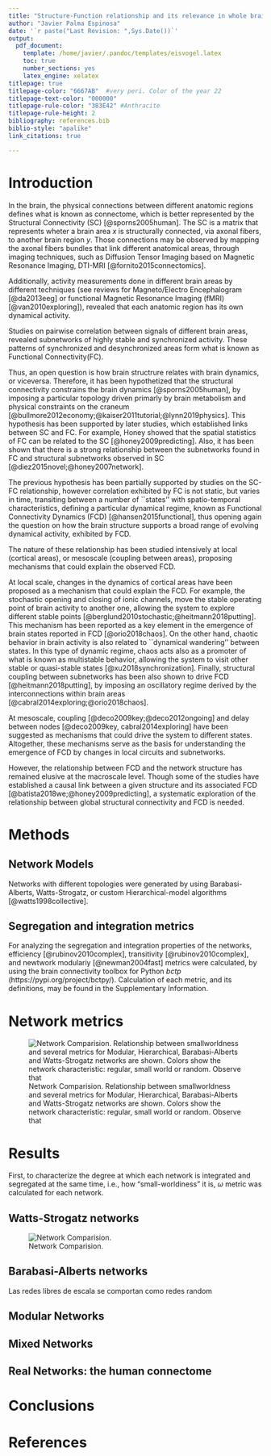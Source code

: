 ```yaml
---
title: "Structure-Function relationship and its relevance in whole brain dynamics"
author: "Javier Palma Espinosa"
date: '`r paste("Last Revision: ",Sys.Date())`'
output:
  pdf_document:
    template: /home/javier/.pandoc/templates/eisvogel.latex
    toc: true
    number_sections: yes
    latex_engine: xelatex
titlepage: true
titlepage-color: "6667AB"  #very peri. Color of the year 22
titlepage-text-color: "000000" 
titlepage-rule-color: "383E42" #Anthracite
titlepage-rule-height: 2
bibliography: references.bib  
biblio-style: "apalike"
link_citations: true

---
```




# Introduction

In the brain, the physical connections between different anatomic regions defines what is known as connectome, which is better represented by the  Structural Connectivity (SC) [@sporns2005human]. The SC is a matrix that represents wheter a brain area $x$ is structurally connected, via axonal fibers, to another brain region $y$. Those connections may be observed by mapping the axonal fibers bundles that link different anatomical areas, through imaging techniques, such as Diffusion Tensor Imaging based on Magnetic Resonance Imaging, DTI-MRI [@fornito2015connectomics].  

Additionally, activity measurements done in different brain areas by different techniques (see reviews for Magneto/Electro Encephalogram [@da2013eeg] or functional Magnetic Resonance Imaging (fMRI) [@van2010exploring]), revealed that each anatomic region has its own dynamical activity. 

Studies on pairwise correlation between signals of different brain areas, revealed subnetworks of highly stable and synchronized activity. These patterns of synchronized and desynchronized areas form what is known as Functional Connectivity(FC). 

Thus, an open question is how brain structrure relates with brain dynamics, or viceversa. Therefore, it has been hypothetized that the structural connectivity constrains the brain dynamics [@sporns2005human], by imposing a particular topology driven primarly by brain metabolism and physical constraints on the craneum [@bullmore2012economy;@kaiser2011tutorial;@lynn2019physics]. This hypothesis has been supported by later studies, which established links between SC and FC.  For example, Honey showed that the spatial statistics of FC can be related to the SC [@honey2009predicting]. Also, it has been shown that there is a strong relationship between the subnetworks found in FC and structural subnetworks observed in SC [@diez2015novel;@honey2007network]. 

The previous hypothesis has been partially supported by studies on the SC-FC relationship, however correlation exhibited by FC is not static, but varies in time, transiting between a number of ``states'' with spatio-temporal characteristics, defining a particular dynamical regime, known as Functional Connectivity Dynamics (FCD) [@hansen2015functional], thus opening again the question on how the brain structure supports a broad range of evolving dynamical activity, exhibited by FCD.

The nature of these relationship has been studied intensively at local (cortical areas), or mesoscale (coupling between areas), proposing mechanisms that could explain the observed FCD.

At local scale, changes in the dynamics of cortical areas have been proposed as a mechanism that could explain the FCD. For example, the stochastic opening and closing of ionic channels, move the stable operating point of brain activity to another one, allowing the system to explore different stable points [@berglund2010stochastic;@heitmann2018putting]. This mechanism has been reported as a key element in the emergence of brain states reported in FCD [@orio2018chaos]. 
On the other hand, chaotic behavior in brain activity is also related to ``dynamical wandering'' between states.  In this type of dynamic regime, chaos acts also as a promoter of what is known as multistable behavior, allowing the system to visit other stable or quasi-stable states [@xu2018synchronization].
Finally, structural coupling between subnetworks has been also shown to drive FCD [@heitmann2018putting], by imposing an oscillatory regime derived by the interconnections within brain areas [@cabral2014exploring;@orio2018chaos].

At  mesoscale, coupling [@deco2009key;@deco2012ongoing] and delay between nodes [@deco2009key, cabral2014exploring] have been suggested as mechanisms that could drive the system to different states.
Altogether, these mechanisms serve as the basis for understanding the emergence of FCD by changes in local circuits and subnetworks.

However, the relationship between FCD and the network structure has remained elusive at the macroscale level. Though some of the studies have established a causal link between a given structure and its associated FCD [@batista2018we;@honey2009predicting], a systematic exploration of the relationship between global structural connectivity and FCD is needed.

# Methods

## Network Models
Networks with different topologies were generated by using Barabasi-Alberts, Watts-Strogatz, or custom Hierarchical-model algorithms [@watts1998collective].  

## Segregation and integration metrics
For analyzing the segregation and integration properties of the networks, efficiency [@rubinov2010complex], transitivity [@rubinov2010complex], and newtwork modulariy [@newman2004fast] metrics were calculated, by using the brain connectivity toolbox for Python _bctp_ (https://pypi.org/project/bctpy/).  Calculation of each metric, and its definitions, may be found in the Supplementary Information.


# Network metrics

![Network Comparision. Relationship between smallworldness and several metrics for Modular, Hierarchical, Barabasi-Alberts and Watts-Strogatz networks are shown. Colors show the network characteristic: regular, small world or random. Observe that](./img/netComparision.png)


# Results

First, to characterize the degree at which each network is integrated and segregated at the same time, i.e., how "small-worldiness" it is, $\omega$ metric was calculated for each network.  

## Watts-Strogatz networks

![Network Comparision.  ](./img/SW.png)

## Barabasi-Alberts networks

Las redes libres de escala se comportan como redes random

## Modular Networks

## Mixed Networks

## Real Networks: the human connectome

# Conclusions

# References
